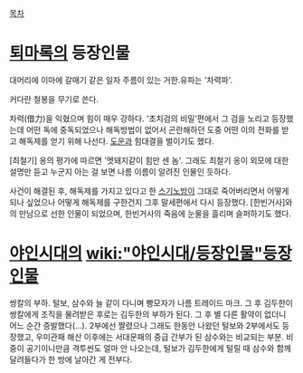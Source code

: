 [[목차]]

= [[퇴마록]]의 등장인물 =

대머리에 이마에 갈매기 같은 일자 주름이 있는 거한.유파는 '차력파'.

커다란 철봉을 무기로 쓴다.

차력(借力)을 익혔으며 힘이 매우 강하다. '초치검의 비밀'편에서 그 검을 노리고 등장했는데 어떤 독에 중독되었으나 해독방법이 없어서 곤란해하던 도중 어떤 이의 전화를 받고 해독제를 얻기 위해 나선다. [[도운]]과 힘대결을 벌이기도 했다.

[최철기] 옹의 평가에 따르면 '멧돼지같이 힘만 센 놈'. 그래도 최철기 옹이 외모에 대한 설명만 듣고 누군지 아는 걸 보면 나름 이름이 알려진 인물인 듯하다.

사건이 해결된 후, 해독제를 가지고 있다고 한 [[스기노방]]이 그대로 죽어버리면서 어떻게 되나 싶었으나 어떻게 해독제를 구한건지 그후 말세편에서 다시 등장했다. [한빈거사]와의 만남으로 선한 인물이 되었으며, 한빈거사의 죽음에 눈물을 흘리며 슬퍼하기도 했다.

= [[야인시대]]의 [[wiki:"야인시대/등장인물"등장인물]] =
쌍칼의 부하. 털보, 삼수와 늘 같이 다니며 빵모자가 나름 트레이드 마크. 그 후 김두한이 쌍칼에게 조직을 물려받은 후로는 김두한의 부하가 된다. 그 후 별 다른 활약이 없더니 어느 순간 증발했다(...). 2부에선 짤렸으나 그래도 한동안 나왔던 털보와 2부에서도 등장했고, 우미관패 해산 이후에는 서대문패의 중급 간부가 된 삼수와는 비교되는 부분.
비중이 공기이니만큼 격투씬도 얼마 안 나오는데, 털보가 김두한에게 털릴 때 삼수와 함께 달려들다가 한 방에 날아간 게 전부다.
